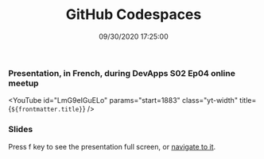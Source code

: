 ﻿---
title: 'GitHub Codespaces'
permalink: /2021/10/19/github-codespaces/
date: 09/30/2020 17:25:00
disqusIdentifier: 20211019013205
tags: [GitHub, DevX]
excerpt: Presentation, in French, during DevApps S02 Ep04 online meetup
slides: https://laurentkempe.com/presentations/Github%20Codespaces/#/
---

### Presentation, in French, during DevApps S02 Ep04 online meetup

<YouTube id="LmG9eIGuELo" params="start=1883" class="yt-width" title={`${frontmatter.title}`} />

### Slides

Press f key to see the presentation full screen, or [navigate to it](https://laurentkempe.com/presentations/Github%20Codespaces/#/).

<Reveal src="https://laurentkempe.com/presentations/Github%20Codespaces/#/" />

